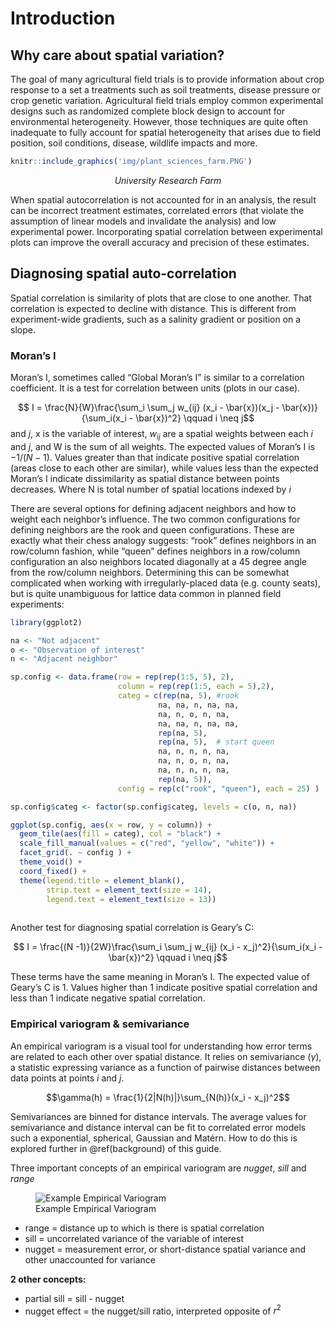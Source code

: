 # Introduction {#intro}

## Why care about spatial variation?

The goal of many agricultural field trials is to provide information about crop response to a set a treatments such as soil treatments, disease pressure or crop genetic variation. Agricultural field trials employ common experimental designs such as randomized complete block design to account for environmental heterogeneity. However, those techniques are quite often inadequate to fully account for spatial heterogeneity that arises due to field position, soil conditions, disease, wildlife impacts and more. 

```r
knitr::include_graphics('img/plant_sciences_farm.PNG')
```
<center>
 
*University Research Farm*

</center>

When spatial autocorrelation is not accounted for in an analysis, the result can be incorrect treatment estimates, correlated errors (that violate the assumption of linear models and invalidate the analysis) and low experimental power. Incorporating spatial correlation between experimental plots can improve the overall accuracy and precision of these estimates. 

## Diagnosing spatial auto-correlation

Spatial correlation is similarity of plots that are close to one another.  That correlation is expected to decline with distance. This is different from experiment-wide gradients, such as a salinity gradient or position on a slope. 

### Moran's I

Moran's I, sometimes called "Global Moran's I" is similar to a correlation coefficient. It is a test for correlation between units (plots in our case). 

$$ I = \frac{N}{W}\frac{\sum_i \sum_j w_{ij} (x_i - \bar{x})(x_j - \bar{x})}{\sum_i(x_i - \bar{x})^2} 
\qquad i \neq j$$
and $j$, x is the variable of interest, $w_{ij}$ are a spatial weights between each $i$ and $j$, and W is the sum of all weights. The expected values of Moran's I is $-1/(N-1)$. Values greater than that indicate positive spatial correlation (areas close to each other are similar), while values less than the expected Moran's I indicate dissimilarity as spatial distance between points decreases. 
Where N is total number of spatial locations indexed by $i$ 

There are several options for defining adjacent neighbors and how to weight each neighbor's influence. The two common configurations for defining neighbors are the rook and queen configurations. These are exactly what their chess analogy suggests: "rook" defines neighbors in an row/column fashion, while "queen" defines neighbors in a row/column configuration an also neighbors located diagonally at a 45 degree angle from the row/column neighbors. Determining this can be somewhat complicated when working with irregularly-placed data (e.g. county seats), but is quite unambiguous for lattice data common in planned field experiments:

```r
library(ggplot2)

na <- "Not adjacent"
o <- "Observation of interest"
n <- "Adjacent neighbor"

sp.config <- data.frame(row = rep(rep(1:5, 5), 2),
                        column = rep(rep(1:5, each = 5),2),
                        categ = c(rep(na, 5), #rook 
                                 na, na, n, na, na,
                                 na, n, o, n, na,
                                 na, na, n, na, na,
                                 rep(na, 5),
                                 rep(na, 5),  # start queen
                                 na, n, n, n, na,
                                 na, n, o, n, na,
                                 na, n, n, n, na,
                                 rep(na, 5)),
                        config = rep(c("rook", "queen"), each = 25) )

sp.config$categ <- factor(sp.config$categ, levels = c(o, n, na))

ggplot(sp.config, aes(x = row, y = column)) +
  geom_tile(aes(fill = categ), col = "black") +
  scale_fill_manual(values = c("red", "yellow", "white")) +
  facet_grid(. ~ config ) +
  theme_void() +
  coord_fixed() +
  theme(legend.title = element_blank(), 
        strip.text = element_text(size = 14),
        legend.text = element_text(size = 13))
 
```

Another test for diagnosing spatial correlation is Geary's C:

$$ I = \frac{(N -1)}{2W}\frac{\sum_i \sum_j w_{ij} (x_i - x_j)^2}{\sum_i(x_i - \bar{x})^2} \qquad i \neq j$$

These terms have the same meaning in Moran's I. The expected value of Geary's C is 1. Values higher than 1 indicate positive spatial correlation and less than 1 indicate negative spatial correlation. 

### Empirical variogram & semivariance

An empirical variogram is a visual tool for understanding how error terms are related to each other over spatial distance. It relies on semivariance ($\gamma$), a statistic expressing variance as a function of pairwise distances between data points at points $i$ and $j$.   

$$\gamma(h) = \frac{1}{2|N(h)|}\sum_{N(h)}(x_i - x_j)^2$$

Semivariances are binned for distance intervals. The average values for semivariance and distance interval can be fit to correlated error models such a exponential, spherical, Gaussian and Matérn. How to do this is explored further in \@ref(background) of this guide. 

Three important concepts of an empirical variogram are *nugget*, *sill* and  *range* 

![Example Empirical Variogram](img/Sadoti2014_spherical.jpg)

* range = distance up to which is there is spatial correlation
* sill = uncorrelated variance of the variable of interest
* nugget = measurement error, or short-distance spatial variance and other unaccounted for variance

**2 other concepts:** 

* partial sill = sill - nugget
* nugget effect = the nugget/sill ratio, interpreted opposite of $r^2$
